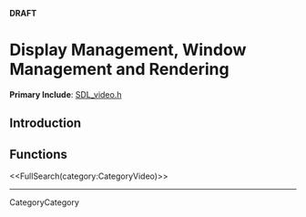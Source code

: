 <!-- #master-page:CategoryTemplate -->
<!-- #master-date:Unknown-Date -->
<!-- format wiki -->
<!-- language en -->
'''DRAFT'''

= Display Management, Window Management and Rendering =

'''Primary Include''': [http://hg.libsdl.org/SDL/file/68dfd6df47da/include/SDL_video.h SDL_video.h]

== Introduction ==

== Functions ==

<<FullSearch(category:CategoryVideo)>>

----
CategoryCategory
